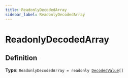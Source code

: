 ```yaml
---
title: ReadonlyDecodedArray
sidebar_label: ReadonlyDecodedArray
---
```


# ReadonlyDecodedArray

## Definition

**Type:** <code>ReadonlyDecodedArray = readonly [DecodedValue](/api/types/decodedvalue)[]</code>

